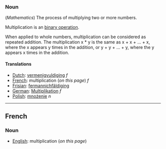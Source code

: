 ===Noun===
(''Mathematics'') The process of multiplying two or more numbers.

Multiplication is an [[binary operation]].

When applied to whole numbers, multiplication can be considered as repeated addition.  The multiplication  x * y  is the same as  x + x + ... + x,  where the  x  appears  y  times in the addition, or  y + y + ... + y,  where the  y  appears  x  times in the addition.

====Translations====
*[[Dutch]]: [[vermenigvuldiging]] ''f''
*[[French]]: multiplication (''on this page'') ''f''
*[[Frisian]]: [[fermannichfâldiging]]
*[[German]]: [[Multiplikation]] ''f''
*[[Polish]]: [[mnożenie]] ''n''

----

==French==

===Noun===

*[[English]]: multiplication (''on this page'')